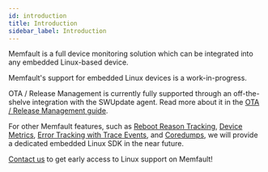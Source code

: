 ```yaml
---
id: introduction
title: Introduction
sidebar_label: Introduction
---
```


Memfault is a full device monitoring solution which can be integrated into any
embedded Linux-based device.

Memfault's support for embedded Linux devices is a work-in-progress.

OTA / Release Management is currently fully supported through an off-the-shelve
integration with the SWUpdate agent. Read more about it in the
[OTA / Release Management guide](linux/linux-releases-integration-guide.mdx).

For other Memfault features, such as
[Reboot Reason Tracking](/docs/mcu/reboot-reason-tracking),
[Device Metrics](/docs/mcu/metrics-api),
[Error Tracking with Trace Events](/docs/mcu/trace-events), and
[Coredumps](/docs/mcu/coredumps), we will provide a dedicated embedded Linux SDK
in the near future.

[Contact us](mailto:hello@memfault.com) to get early access to Linux support on
Memfault!
